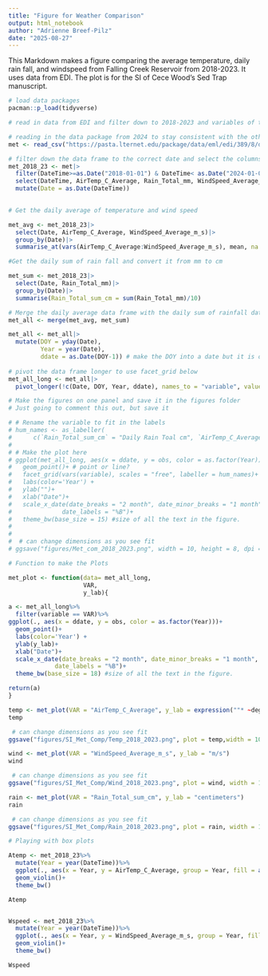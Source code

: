 ```yaml
---
title: "Figure for Weather Comparison"
output: html_notebook
author: "Adrienne Breef-Pilz"
date: "2025-08-27"
---
```


This Markdown makes a figure comparing the average temperature, daily rain fall, and windspeed from Falling Creek Reservoir from 2018-2023. It uses data from EDI. The plot is for the SI of Cece Wood's Sed Trap manuscript. 

```r
# load data packages
pacman::p_load(tidyverse)

```

```r

# read in data from EDI and filter down to 2018-2023 and variables of temp, rainfall, and wind speed

# reading in the data package from 2024 to stay consistent with the other data products
met <- read_csv("https://pasta.lternet.edu/package/data/eml/edi/389/8/d4c74bbb3b86ea293e5c52136347fbb0")

# filter down the data frame to the correct date and select the columns we need
met_2018_23 <- met|>
  filter(DateTime>=as.Date("2018-01-01") & DateTime< as.Date("2024-01-01"))|>
  select(DateTime, AirTemp_C_Average, Rain_Total_mm, WindSpeed_Average_m_s)|>
  mutate(Date = as.Date(DateTime))
  
```

```r
# Get the daily average of temperature and wind speed

met_avg <- met_2018_23|>
  select(Date, AirTemp_C_Average, WindSpeed_Average_m_s)|>
  group_by(Date)|>
  summarise_at(vars(AirTemp_C_Average:WindSpeed_Average_m_s), mean, na.rm = TRUE)


```

```r
#Get the daily sum of rain fall and convert it from mm to cm

met_sum <- met_2018_23|>
  select(Date, Rain_Total_mm)|>
  group_by(Date)|>
  summarise(Rain_Total_sum_cm = sum(Rain_Total_mm)/10)

```

```r
# Merge the daily average data frame with the daily sum of rainfall data frame
met_all <- merge(met_avg, met_sum)

met_all <- met_all|>
  mutate(DOY = yday(Date),
         Year = year(Date),
         ddate = as.Date(DOY-1)) # make the DOY into a date but it is off by 1 so subtract and then convert it into a date format. This way they all have the same year and will stack on top of one another
  
# pivot the data frame longer to use facet_grid below
met_all_long <- met_all|>
  pivot_longer(!c(Date, DOY, Year, ddate), names_to = "variable", values_to = "obs")

```

```r
# Make the figures on one panel and save it in the figures folder
# Just going to comment this out, but save it 

# # Rename the variable to fit in the labels
# hum_names <- as_labeller(
#      c(`Rain_Total_sum_cm` = "Daily Rain Toal cm", `AirTemp_C_Average` = "Daily Average Air Temp C",`WindSpeed_Average_m_s` = "Daily Averge Wind Speed m/s"))
# 
# # Make the plot here
# ggplot(met_all_long, aes(x = ddate, y = obs, color = as.factor(Year)))+
#   geom_point()+ # point or line?
#   facet_grid(vars(variable), scales = "free", labeller = hum_names)+
#   labs(color='Year') + 
#   ylab("")+
#   xlab("Date")+
#   scale_x_date(date_breaks = "2 month", date_minor_breaks = "1 month",
#              date_labels = "%B")+
#   theme_bw(base_size = 15) #size of all the text in the figure. 
# 
# 
#  # can change dimensions as you see fit 
# ggsave("figures/Met_com_2018_2023.png", width = 10, height = 8, dpi = 300, units = "in", device='png')
```
```r

# Function to make the Plots

met_plot <- function(data= met_all_long,
                     VAR, 
                     y_lab){

a <- met_all_long%>%
  filter(variable == VAR)%>%
ggplot(., aes(x = ddate, y = obs, color = as.factor(Year)))+
  geom_point()+ 
  labs(color='Year') +
  ylab(y_lab)+
  xlab("Date")+
  scale_x_date(date_breaks = "2 month", date_minor_breaks = "1 month",
             date_labels = "%B")+
  theme_bw(base_size = 18) #size of all the text in the figure.

return(a)
}
```

```r
temp <- met_plot(VAR = "AirTemp_C_Average", y_lab = expression(""* ~degree*C))
temp

 # can change dimensions as you see fit
ggsave("figures/SI_Met_Comp/Temp_2018_2023.png", plot = temp,width = 10, height = 8, dpi = 300, units = "in", device='png')

```

```r

wind <- met_plot(VAR = "WindSpeed_Average_m_s", y_lab = "m/s")
wind

 # can change dimensions as you see fit
ggsave("figures/SI_Met_Comp/Wind_2018_2023.png", plot = wind, width = 10, height = 8, dpi = 300, units = "in", device='png')

```
```r
rain <- met_plot(VAR = "Rain_Total_sum_cm", y_lab = "centimeters")
rain

 # can change dimensions as you see fit
ggsave("figures/SI_Met_Comp/Rain_2018_2023.png", plot = rain, width = 10, height = 8, dpi = 300, units = "in", device='png')

```

```r
# Playing with box plots 

Atemp <- met_2018_23%>%
  mutate(Year = year(DateTime))%>%
  ggplot(., aes(x = Year, y = AirTemp_C_Average, group = Year, fill = as.factor(Year)))+
  geom_violin()+
  theme_bw()

Atemp


Wspeed <- met_2018_23%>%
  mutate(Year = year(DateTime))%>%
  ggplot(., aes(x = Year, y = WindSpeed_Average_m_s, group = Year, fill = as.factor(Year)))+
  geom_violin()+
  theme_bw()

Wspeed


```

